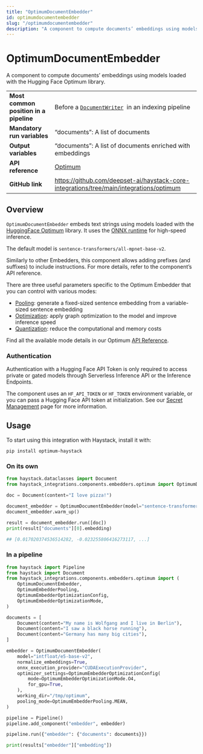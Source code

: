 ```yaml
---
title: "OptimumDocumentEmbedder"
id: optimumdocumentembedder
slug: "/optimumdocumentembedder"
description: "A component to compute documents’ embeddings using models loaded with the Hugging Face Optimum library."
---
```


# OptimumDocumentEmbedder

A component to compute documents’ embeddings using models loaded with the Hugging Face Optimum library.

|                                        |                                                                                           |
| :------------------------------------- | :---------------------------------------------------------------------------------------- |
| **Most common position in a pipeline** | Before a [`DocumentWriter`](../writers/documentwriter.mdx)  in an indexing pipeline                |
| **Mandatory run variables**            | “documents”: A list of documents                                                          |
| **Output variables**                   | “documents”: A list of documents enriched with embeddings                                 |
| **API reference**                      | [Optimum](/reference/integrations-optimum)                                                       |
| **GitHub link**                        | https://github.com/deepset-ai/haystack-core-integrations/tree/main/integrations/optimum |

## Overview

`OptimumDocumentEmbedder` embeds text strings using models loaded with the [HuggingFace Optimum](https://huggingface.co/docs/optimum/index) library. It uses the [ONNX runtime](https://onnxruntime.ai/) for high-speed inference.

The default model is `sentence-transformers/all-mpnet-base-v2`.

Similarly to other Embedders, this component allows adding prefixes (and suffixes) to include instructions. For more details, refer to the component’s API reference.

There are three useful parameters specific to the Optimum Embedder that you can control with various modes:

- [Pooling](/reference/integrations-optimum#optimumembedderpooling): generate a fixed-sized sentence embedding from a variable-sized sentence embedding
- [Optimization](https://huggingface.co/docs/optimum/onnxruntime/usage_guides/optimization): apply graph optimization to the model and improve inference speed
- [Quantization](https://huggingface.co/docs/optimum/onnxruntime/usage_guides/quantization): reduce the computational and memory costs

Find all the available mode details in our Optimum [API Reference](/reference/integrations-optimum).

### Authentication

Authentication with a Hugging Face API Token is only required to access private or gated models through Serverless Inference API or the Inference Endpoints.

The component uses an `HF_API_TOKEN` or `HF_TOKEN` environment variable, or you can pass a Hugging Face API token at initialization. See our [Secret Management](../../concepts/secret-management.mdx) page for more information.

## Usage

To start using this integration with Haystack, install it with:

```shell
pip install optimum-haystack
```

### On its own

```python
from haystack.dataclasses import Document
from haystack_integrations.components.embedders.optimum import OptimumDocumentEmbedder

doc = Document(content="I love pizza!")

document_embedder = OptimumDocumentEmbedder(model="sentence-transformers/all-mpnet-base-v2")
document_embedder.warm_up()

result = document_embedder.run([doc])
print(result["documents"][0].embedding)

## [0.017020374536514282, -0.023255806416273117, ...]
```

### In a pipeline

```python
from haystack import Pipeline
from haystack import Document
from haystack_integrations.components.embedders.optimum import (
    OptimumDocumentEmbedder,
    OptimumEmbedderPooling,
    OptimumEmbedderOptimizationConfig,
    OptimumEmbedderOptimizationMode,
)

documents = [
    Document(content="My name is Wolfgang and I live in Berlin"),
    Document(content="I saw a black horse running"),
    Document(content="Germany has many big cities"),
]

embedder = OptimumDocumentEmbedder(
    model="intfloat/e5-base-v2",
    normalize_embeddings=True,
    onnx_execution_provider="CUDAExecutionProvider",
    optimizer_settings=OptimumEmbedderOptimizationConfig(
        mode=OptimumEmbedderOptimizationMode.O4,
        for_gpu=True,
    ),
    working_dir="/tmp/optimum",
    pooling_mode=OptimumEmbedderPooling.MEAN,
)

pipeline = Pipeline()
pipeline.add_component("embedder", embedder)

pipeline.run({"embedder": {"documents": documents}})

print(results["embedder"]["embedding"])
```
